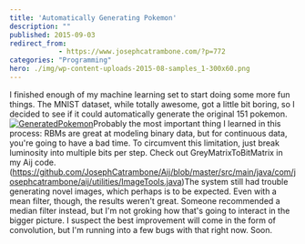 ```yaml
---
title: 'Automatically Generating Pokemon'
description: ""
published: 2015-09-03
redirect_from: 
            - https://www.josephcatrambone.com/?p=772
categories: "Programming"
hero: ./img/wp-content-uploads-2015-08-samples_1-300x60.png
---
```

I finished enough of my machine learning set to start doing some more fun things. The MNIST dataset, while totally awesome, got a little bit boring, so I decided to see if it could automatically generate the original 151 pokemon.[![GeneratedPokemon](./img/wp-content-uploads-2015-08-samples_1-300x60.png)](http://www.josephcatrambone.com/wp-content/uploads/2015/08/samples_1.png)Probably the most important thing I learned in this process: RBMs are great at modeling binary data, but for continuous data, you're going to have a bad time. To circumvent this limitation, just break luminosity into multiple bits per step. Check out GreyMatrixToBitMatrix in my Aij code. (https://github.com/JosephCatrambone/Aij/blob/master/src/main/java/com/josephcatrambone/aij/utilities/ImageTools.java)The system still had trouble generating novel images, which perhaps is to be expected. Even with a mean filter, though, the results weren't great. Someone recommended a median filter instead, but I'm not groking how that's going to interact in the bigger picture. I suspect the best improvement will come in the form of convolution, but I'm running into a few bugs with that right now. Soon.
